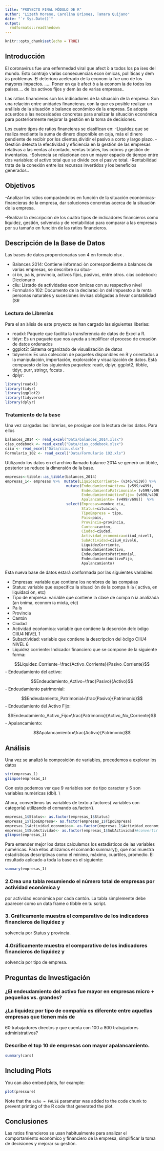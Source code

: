 ```yaml
---
title: "PROYECTO FINAL MÓDULO DE R"
author: "Lizeth Moreno, Carolina Briones, Tamara Quijano"
date: "`r Sys.Date()`"
output: 
  rmdformats::readthedown
---
```


```r
knitr::opts_chunk$set(echo = TRUE)
```

## Introducción

El coronavirus fue una enfermedad viral que afect ́o a todos los pa ́ıses del mundo. Esto contrajo varias
consecuencias econ ́omicas, pol ́ıticas y dem ́as problemas. El deterioro acelerado de la econom ́ıa fue uno de los
mayores impactos. ..... Poner en qu ́e afect ́o a la econom ́ıa de todos los paises.... de los activos fijos y dem ́as de
varias empresas..

Las ratios financieros son los indicadores de la situación de la empresa. Son una relación entre unidades financieras, con la que es posible realizar un análisis de la situación o balance económico de la empresa. Se adopta acuerdos a las necesidades concretas para analizar la situación económica para posteriormente mejorar la gestión en la toma de decisiones.

Los cuatro tipos de ratios financieras se clasifican en:
-Liquidez que se realiza mediante la suma de dinero disponible en caja, más el dinero pendiente de recibir por los clientes,dividir el pasivo a corto y largo plazo. 
-Gestión detecta la efectividad y eficiencia en la gestión de las empresas relativas a las ventas al contado, ventas totales, los cobros y gestión de inventarios. 
-Solvencia se relacionan con un mayor espacio de tiempo entre dos variables: el activo total que se divide con el pasivo total. 
-Rentabilidad trata de la conexión entre los recursos invertidos y los beneficios generados..


## Objetivos

-Analizar los ratios comparándolos en función de la situación económicas- financieras de la empresa, dar soluciones concretas acerca de la situación de la empresa.

-Realizar la descripción de los cuatro tipos de indicadores financieros como liquidez, gestión, solvencia y de rentabilidad para comparar a las empresas por su tamaño en función de las ratios financieros.


## Descripción de la Base de Datos


Las  bases de datos proporcionadas son 4 en formato xlsx .

- Balances 2014: Contiene informaci ́on correspondiente a balances de varias empresas, se describre su situa-
- ci ́on, pa ́ıs, provincia, activos fijos, pasivos, entre otros.
cias codebook: Diccionario
- ciiu: Listado de actividades econ ́omicas con su respectivo nivel
- Formulario 102: Documento de la declaraci ́on del impuesto a la renta personas naturales y sucesiones
invisas obligadas a llevar contabilidad (SR


### Lectura de Librerías

Para el an ́alisis de este proyecto se han cargado las siguientes liberias:

- readxl: Paquete que facilita la transferencia de datos de Excel a R.
- tidyr: Es un paquete que nos ayuda a simplificar el proceso de creación de datos ordenados
- ggplot2: Sistema organizado de visualización de datos
- tidyverse: Es una colección de paquetes disponibles en R y orientados a la manipulación, importación, exploración y visualización de datos. Está compuesto de los siguientes paquetes: readr, dplyr, ggplot2, tibble, tidyr, purr, stringr, focats  .
- dplyr:

```r
library(readxl)
library(tidyr)
library(ggplot2)
library(tidyverse)
library(dplyr)
```


### Tratamiento de la base

Una vez cargadas las librerias, se prosigue con la lectura de los datos. Para ellos 

```r
balances_2014 <- read_excel("Data/balances_2014.xlsx")
cias_codebook <- read_excel("Data/cias_codebook.xlsx")
ciiu <- read_excel("Data/ciiu.xlsx")
Formulario_102 <- read_excel("Data/Formulario 102.xls")
```



Utilizando los datos en el archivo llamado balance 2014 se generó un tibble, posterior se reduce la dimensión de la base.

```r
empresas<-tibble::as_tibble(balances_2014) 
empresas_1<- empresas %>%  mutate(LiquidezCorriente= (v345/v539)) %>% 
                            mutate(EndeudamientoActivo= (v599/v499),
                                   EndeudamientoPatrimonial= (v599/v698),
                                   EndeudamientoActivoFijo= (v698/v498),
                                   Apalancamiento= (v499/v698))  %>%
                            select(Empresas=nombre_cia, 
                                   Status=situacion,
                                   TipoEmpresa = tipo, 
                                   Pais=pais, 
                                   Provincia=provincia, 
                                   Canton=canton, 
                                   Ciudad=ciudad,
                                   Actividad_economica=ciiu4_nivel1,
                                   SubActividad=ciiu4_nivel6,
                                   LiquidezCorriente,
                                   EndeudamientoActivo,
                                   EndeudamientoPatrimonial,
                                   EndeudamientoActivoFijo,
                                   Apalancamiento)
```

Esta nueva base de datos estará conformada por las siguientes variables:



- Empresas: variable que contiene los nombres de las compáıas
- Status: variable que especifica la situaci ́on de la compa ̃n ́ıa ( activa, en liquidaci ́on, etc)
- Tipo de empresa: variable que contiene la clase de compa ̃n ́ıa analizada (an ́onima, econom ́ıa mixta, etc)
- Pa ́ıs
- Provincia
- Cantón
- Ciudad
- Actividad ecońomica: variable que contiene la descrción delc ́odigo CIIU4 NIVEL 1
- Subactividad: variable que contiene la descripcíon del  ́odigo CIIU4 NIVEL 6
- Liquidez corriente: Indicador financiero que se compone de la siguiente forma:

$$Liquidez_Corriente=\frac{Activo_Corriente}{Pasivo_Corriente}$$
- Endeudamiento del activo:

$$Endeudamiento_Activo=\frac{Pasivo}{Activo}$$
- Endeudamiento patrimonial:

$$Endeudamiento_Patrimonial=\frac{Pasivo}{Patrimonio}$$
- Endeudamiento del Activo Fijo:

$$Endeudamiento_Activo_Fijo=\frac{Patrimonio}{Activo_No_Corriente}$$
- Apalancamiento:

$$Apalancamiento=\frac{Activo}{Patrimonio}$$


## Análisis

Una vez se analizó la composición de variables, procedemos a explorar los datos 

```r
str(empresas_1)
glimpse(empresas_1)
```

Con esto podemos ver que 9 variables son de tipo caracter y 5 son variables numéricas (dbl). \\

Ahora, convertimos las variables de texto a factores( variables con categoría) utilizando el comando as.factor().

```r
empresas_1$Status<- as.factor(empresas_1$Status) 
empresas_1$TipoEmpresa<- as.factor(empresas_1$TipoEmpresa)
empresas_1$Actividad_economica<- as.factor(empresas_1$Actividad_economica)
empresas_1$SubActividad<- as.factor(empresas_1$SubActividad)#convertir a factor
glimpse(empresas_1)

```





Para entender mejor los datos calculamos los estadísticos de las variables numéricas. Para ellos utilizamos el comando summary(), que nos muestra estadísticas descriptivas como el mínimo, máximo, cuartiles, promedio. El resultado aplicado a toda la base es el siguiente:

```r
summary(empresas_1)
```

### 2.Crea una tabla resumiendo el número total de empresas por actividad económica y
por actividad económica por cada cantón. La tabla simplemente debe aparecer
como un data frame o tibble en tu script. 


### 3. Gráficamente muestra el comparativo de los indicadores financieros de liquidez y
solvencia por Status y provincia.

### 4.Gráficamente muestra el comparativo de los indicadores financieros de liquidez y
solvencia por tipo de empresa.




## Preguntas de Investigación

### ¿El endeudamiento del activo fue mayor en empresas micro + pequeñas vs. grandes?

### ¿La liquidez por tipo de compañía es diferente entre aquellas empresas que tienen más de
60 trabajadores directos y que cuenta con 100 a 800 trabajadores administrativos?

### Describe el top 10 de empresas con mayor apalancamiento.













```r
summary(cars)
```

## Including Plots

You can also embed plots, for example:

```r
plot(pressure)
```

Note that the `echo = FALSE` parameter was added to the code chunk to prevent printing of the R code that generated the plot.


## Conclusiones

Las ratios financieros se usan habitualmente para analizar el comportamiento económico y financiero de la empresa, simplificar la toma de decisiones y mejorar su gestión.
